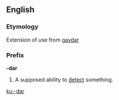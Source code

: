 ==English==
===Etymology===
Extension of use from [[gaydar]]

===Prefix===
'''-dar'''
#{{usually|jocular}} A supposed ability to [[detect]] something.

[[ku:-dar]]